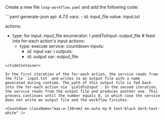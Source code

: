 
Create a new file `loop-workflow.yaml` and add the following code:

<CodeContainer title="loop-workflow.yaml">
```yaml generate-json
api: 4.7.0
vars:
  - id: input_file
    value: input.txt

actions:
  - type: for
    input: input_file
    enumerator: i
    yieldToInput: output_file   # feed into for-each action's input
    actions:
      - type: execute
        service: countdown
        inputs:
          - id: input
            var: i
        outputs:
          - id: output
            var: output_file
```
</CodeContainer>

In the first iteration of the for-each action, the service reads from the file `input.txt` and writes to an output file with a name generated during runtime. The path of this output file is fed back into the for-each action via `yieldToInput`. In the second iteration, the service reads from the output file and produces another one. This process continues until the number equals 0, in which case the service does not write an output file and the workflow finishes.

<Countdown className="max-w-[30rem] mx-auto my-8 text-black dark:text-white" />
